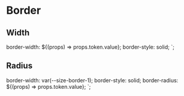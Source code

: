 
<Meta title="Border" />

# Border

## Width

  border-width: ${(props) => props.token.value};
  border-style: solid;
`;

<Story name="Width">
  <Grid
    tokens={getTokenGroup(tokens, "size.border")}
    SampleFormat={BorderSample}
  />
</Story>

## Radius

  border-width: var(--size-border-1);
  border-style: solid;
  border-radius: ${(props) => props.token.value};
`;

<Story name="Radius">
  <Grid
    tokens={getTokenGroup(tokens, "size.radius")}
    SampleFormat={RadiusSample}
  />
</Story>
